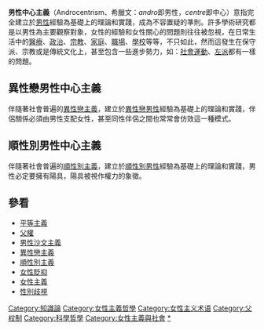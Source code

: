 {{unreferenced|time=2013-10-24T02:00:55+00:00}}
{{模板:男性主义侧边栏}}
'''男性中心主義'''（Androcentrism、希臘文：''andro''即男性，''centre''即中心）意指完全建立於[[男性|男性]]經驗為基礎上的理論和實踐，成為不容置疑的準則。許多學術研究都是以男性為主要觀察對象，女性的經驗和女性關心的問題則往往被忽視，在日常生活中的[[醫療|醫療]]、[[政治|政治]]、[[宗教|宗教]]、[[家庭|家庭]]、[[職場|職場]]、[[學校|學校]]等等，不只如此，然而這發生在保守派、宗教或是傳統文化上，甚至包含一些進步勢力，如：[[社會運動|社會運動]]、[[左派|左派]]都有一樣的問題。

== 異性戀男性中心主義 ==

伴隨著社會普遍的[[異性戀主義|異性戀主義]]，建立於[[異性戀|異性戀]][[男性|男性]]經驗為基礎上的理論和實踐，伴侶關係必須由男性支配女性，甚至同性伴侶之間也常常會仿效這一種模式。

== 順性別男性中心主義 ==

伴隨著社會普遍的[[順性別主義|順性別主義]]，建立於[[順性別|順性別]][[男性|男性]]經驗為基礎上的理論和實踐，男性必定要擁有陽具，陽具被視作權力的象徵。

==參看==
*[[平等主義|平等主義]]
*[[父權|父權]]
*[[男性沙文主義|男性沙文主義]]
*[[異性戀主義|異性戀主義]]
*[[順性別主義|順性別主義]]
*[[女性貶抑|女性貶抑]]
*[[女性主義|女性主義]]
*[[性別歧視|性別歧視]]

{{社科小作品}}
[[Category:知識論|Category:知識論]]
[[Category:女性主義哲學|Category:女性主義哲學]]
[[Category:女性主义术语|Category:女性主义术语]]
[[Category:父权制|Category:父权制]]
[[Category:科學哲學|Category:科學哲學]]
[[Category:女性主義與社會|Category:女性主義與社會]]
[[Category:女性貶抑|*]]